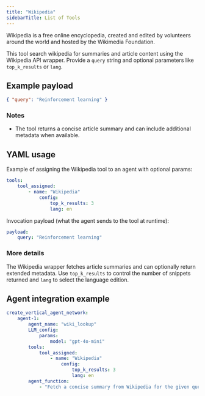 ```yaml
---
title: "Wikipedia"
sidebarTitle: List of Tools
---
```

Wikipedia is a free online encyclopedia, created and edited by volunteers around the world and hosted by the Wikimedia Foundation.

This tool search wikipedia for summaries and article content using the Wikipedia API wrapper. Provide a `query` string and optional parameters like `top_k_results` or `lang`.

## Example payload

```json
{ "query": "Reinforcement learning" }
```

### Notes

- The tool returns a concise article summary and can include additional metadata when available.

## YAML usage

Example of assigning the Wikipedia tool to an agent with optional params:

```yaml
tools:
	tool_assigned:
		- name: "Wikipedia"
			config:
				top_k_results: 3
				lang: en
```

Invocation payload (what the agent sends to the tool at runtime):

```yaml
payload:
	query: "Reinforcement learning"
```

### More details

The Wikipedia wrapper fetches article summaries and can optionally return extended metadata. Use `top_k_results` to control the number of snippets returned and `lang` to select the language edition.

## Agent integration example

```yaml
create_vertical_agent_network:
	agent-1:
		agent_name: "wiki_lookup"
		LLM_config:
			params:
				model: "gpt-4o-mini"
		tools:
			tool_assigned:
				- name: "Wikipedia"
					config:
						top_k_results: 3
						lang: en
		agent_function:
			- "Fetch a concise summary from Wikipedia for the given query."
```

